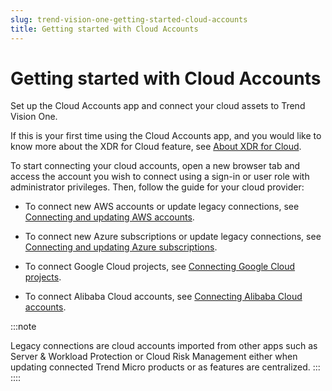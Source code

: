 ```yaml
---
slug: trend-vision-one-getting-started-cloud-accounts
title: Getting started with Cloud Accounts
---
```

# Getting started with Cloud Accounts

Set up the Cloud Accounts app and connect your cloud assets to Trend Vision One.

If this is your first time using the Cloud Accounts app, and you would like to know more about the XDR for Cloud feature, see [About XDR for Cloud](xdr-for-cloud.mdx).

To start connecting your cloud accounts, open a new browser tab and access the account you wish to connect using a sign-in or user role with administrator privileges. Then, follow the guide for your cloud provider:

- To connect new AWS accounts or update legacy connections, see [Connecting and updating AWS accounts](connecting-aws-accounts.mdx).

- To connect new Azure subscriptions or update legacy connections, see [Connecting and updating Azure subscriptions](connecting-azure-subscriptions.mdx).

- To connect Google Cloud projects, see [Connecting Google Cloud projects](connecting-google-cloud-projects.mdx).

- To connect Alibaba Cloud accounts, see [Connecting Alibaba Cloud accounts](connecting-alibaba-cloud-accounts.mdx).

:::note

Legacy connections are cloud accounts imported from other apps such as Server & Workload Protection or Cloud Risk Management either when updating connected Trend Micro products or as features are centralized.
:::
::::
